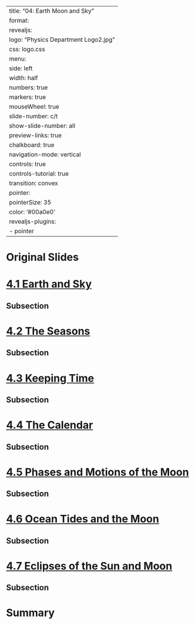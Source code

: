 
---
title: "04: Earth Moon and Sky"
format:
  revealjs:
    logo: "Physics Department Logo2.jpg"
    css: logo.css
    menu:
      side: left
      width: half
      numbers: true
      markers: true
    mouseWheel: true
    slide-number: c/t 
    show-slide-number: all
    preview-links: true
    chalkboard: true
    navigation-mode: vertical
    controls: true
    controls-tutorial: true
    transition: convex
    pointer:
      pointerSize: 35
      color: '#00a0e0'
revealjs-plugins:
  - pointer
---

# Original Slides

## {background-image="figures/04/crop-pg_0001.svg" background-size="75%"} 
## {background-image="figures/04/crop-pg_0002.svg" background-size="75%"} 
## {background-image="figures/04/crop-pg_0003.svg" background-size="75%"} 
## {background-image="figures/04/crop-pg_0004.svg" background-size="75%"} 
## {background-image="figures/04/crop-pg_0005.svg" background-size="75%"} 
## {background-image="figures/04/crop-pg_0006.svg" background-size="75%"} 
## {background-image="figures/04/crop-pg_0007.svg" background-size="75%"} 
## {background-image="figures/04/crop-pg_0008.svg" background-size="75%"} 
## {background-image="figures/04/crop-pg_0009.svg" background-size="75%"} 
## {background-image="figures/04/crop-pg_0010.svg" background-size="75%"} 
## {background-image="figures/04/crop-pg_0011.svg" background-size="75%"} 
## {background-image="figures/04/crop-pg_0012.svg" background-size="75%"} 
## {background-image="figures/04/crop-pg_0013.svg" background-size="75%"} 
## {background-image="figures/04/crop-pg_0014.svg" background-size="75%"} 
## {background-image="figures/04/crop-pg_0015.svg" background-size="75%"} 
## {background-image="figures/04/crop-pg_0016.svg" background-size="75%"} 
## {background-image="figures/04/crop-pg_0017.svg" background-size="75%"} 
## {background-image="figures/04/crop-pg_0018.svg" background-size="75%"} 
## {background-image="figures/04/crop-pg_0019.svg" background-size="75%"} 
## {background-image="figures/04/crop-pg_0020.svg" background-size="75%"} 
## {background-image="figures/04/crop-pg_0021.svg" background-size="75%"} 
## {background-image="figures/04/crop-pg_0022.svg" background-size="75%"} 
## {background-image="figures/04/crop-pg_0023.svg" background-size="75%"} 
## {background-image="figures/04/crop-pg_0024.svg" background-size="75%"} 
## {background-image="figures/04/crop-pg_0025.svg" background-size="75%"} 
## {background-image="figures/04/crop-pg_0026.svg" background-size="75%"} 
## {background-image="figures/04/crop-pg_0027.svg" background-size="75%"} 
## {background-image="figures/04/crop-pg_0028.svg" background-size="75%"} 
## {background-image="figures/04/crop-pg_0029.svg" background-size="75%"} 
## {background-image="figures/04/crop-pg_0030.svg" background-size="75%"} 
## {background-image="figures/04/crop-pg_0031.svg" background-size="75%"} 
## {background-image="figures/04/crop-pg_0032.svg" background-size="75%"} 
## {background-image="figures/04/crop-pg_0033.svg" background-size="75%"} 
## {background-image="figures/04/crop-pg_0034.svg" background-size="75%"} 
## {background-image="figures/04/crop-pg_0035.svg" background-size="75%"} 
## {background-image="figures/04/crop-pg_0036.svg" background-size="75%"} 
## {background-image="figures/04/crop-pg_0037.svg" background-size="75%"} 
## {background-image="figures/04/crop-pg_0038.svg" background-size="75%"} 
## {background-image="figures/04/crop-pg_0039.svg" background-size="75%"} 
## {background-image="figures/04/crop-pg_0040.svg" background-size="75%"} 
## {background-image="figures/04/crop-pg_0041.svg" background-size="75%"} 
## {background-image="figures/04/crop-pg_0042.svg" background-size="75%"} 
## {background-image="figures/04/crop-pg_0043.svg" background-size="75%"} 
## {background-image="figures/04/crop-pg_0044.svg" background-size="75%"} 
## {background-image="figures/04/crop-pg_0045.svg" background-size="75%"} 
## {background-image="figures/04/crop-pg_0046.svg" background-size="75%"} 
## {background-image="figures/04/crop-pg_0047.svg" background-size="75%"} 
## {background-image="figures/04/crop-pg_0048.svg" background-size="75%"} 
## {background-image="figures/04/crop-pg_0049.svg" background-size="75%"} 
## {background-image="figures/04/crop-pg_0050.svg" background-size="75%"} 
## {background-image="figures/04/crop-pg_0051.svg" background-size="75%"} 
## {background-image="figures/04/crop-pg_0052.svg" background-size="75%"} 
## {background-image="figures/04/crop-pg_0053.svg" background-size="75%"} 
## {background-image="figures/04/crop-pg_0054.svg" background-size="75%"} 
## {background-image="figures/04/crop-pg_0055.svg" background-size="75%"} 
## {background-image="figures/04/crop-pg_0056.svg" background-size="75%"} 
## {background-image="figures/04/crop-pg_0057.svg" background-size="75%"} 
## {background-image="figures/04/crop-pg_0058.svg" background-size="75%"} 
## {background-image="figures/04/crop-pg_0059.svg" background-size="75%"} 
## {background-image="figures/04/crop-pg_0060.svg" background-size="75%"} 
## {background-image="figures/04/crop-pg_0061.svg" background-size="75%"} 
## {background-image="figures/04/crop-pg_0062.svg" background-size="75%"} 
## {background-image="figures/04/crop-pg_0063.svg" background-size="75%"} 
## {background-image="figures/04/crop-pg_0064.svg" background-size="75%"} 
## {background-image="figures/04/crop-pg_0065.svg" background-size="75%"} 
## {background-image="figures/04/crop-pg_0066.svg" background-size="75%"} 
## {background-image="figures/04/crop-pg_0067.svg" background-size="75%"} 
## {background-image="figures/04/crop-pg_0068.svg" background-size="75%"} 
## {background-image="figures/04/crop-pg_0069.svg" background-size="75%"} 
## {background-image="figures/04/crop-pg_0070.svg" background-size="75%"} 
## {background-image="figures/04/crop-pg_0071.svg" background-size="75%"} 
## {background-image="figures/04/crop-pg_0072.svg" background-size="75%"} 
## {background-image="figures/04/crop-pg_0073.svg" background-size="75%"} 
## {background-image="figures/04/crop-pg_0074.svg" background-size="75%"} 
## {background-image="figures/04/crop-pg_0075.svg" background-size="75%"} 
## {background-image="figures/04/crop-pg_0076.svg" background-size="75%"} 
## {background-image="figures/04/crop-pg_0077.svg" background-size="75%"} 
## {background-image="figures/04/crop-pg_0078.svg" background-size="75%"} 
## {background-image="figures/04/crop-pg_0079.svg" background-size="75%"} 
## {background-image="figures/04/crop-pg_0080.svg" background-size="75%"} 
## {background-image="figures/04/crop-pg_0081.svg" background-size="75%"} 
## {background-image="figures/04/crop-pg_0082.svg" background-size="75%"} 
## {background-image="figures/04/crop-pg_0083.svg" background-size="75%"} 
## {background-image="figures/04/crop-pg_0084.svg" background-size="75%"} 
## {background-image="figures/04/crop-pg_0085.svg" background-size="75%"} 
## {background-image="figures/04/crop-pg_0086.svg" background-size="75%"} 
## {background-image="figures/04/crop-pg_0087.svg" background-size="75%"} 
## {background-image="figures/04/crop-pg_0088.svg" background-size="75%"} 
## {background-image="figures/04/crop-pg_0089.svg" background-size="75%"} 
## {background-image="figures/04/crop-pg_0090.svg" background-size="75%"} 
## {background-image="figures/04/crop-pg_0091.svg" background-size="75%"} 
## {background-image="figures/04/crop-pg_0092.svg" background-size="75%"} 
## {background-image="figures/04/crop-pg_0093.svg" background-size="75%"} 
## {background-image="figures/04/crop-pg_0094.svg" background-size="75%"} 
## {background-image="figures/04/crop-pg_0095.svg" background-size="75%"} 
## {background-image="figures/04/crop-pg_0096.svg" background-size="75%"} 
## {background-image="figures/04/crop-pg_0097.svg" background-size="75%"} 
## {background-image="figures/04/crop-pg_0098.svg" background-size="75%"} 
## {background-image="figures/04/crop-pg_0099.svg" background-size="75%"} 
## {background-image="figures/04/temp.md" background-size="75%"} 


# [4.1 Earth and Sky](https://openstax.org/books/astronomy-2e/pages/4-1-earth-and-sky)

## Subsection 

# [4.2 The Seasons](https://openstax.org/books/astronomy-2e/pages/4-2-the-seasons)

## Subsection 

# [4.3 Keeping Time](https://openstax.org/books/astronomy-2e/pages/4-3-keeping-time)

## Subsection 

# [4.4 The Calendar](https://openstax.org/books/astronomy-2e/pages/4-4-the-calendar)

## Subsection 

# [4.5 Phases and Motions of the Moon](https://openstax.org/books/astronomy-2e/pages/4-5-phases-and-motions-of-the-moon)

## Subsection 

# [4.6 Ocean Tides and the Moon](https://openstax.org/books/astronomy-2e/pages/4-6-ocean-tides-and-the-moon)

## Subsection 

# [4.7 Eclipses of the Sun and Moon](https://openstax.org/books/astronomy-2e/pages/4-7-eclipses-of-the-sun-and-moon)

## Subsection 

# Summary

